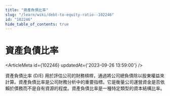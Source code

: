 ```yaml
---
title: "資產負債比率"
slug: "/learn/wiki/debt-to-equity-ratio--102246"
id: "102246"
hide_table_of_contents: true
---
```



# 資產負債比率

<ArticleMeta id={102246} updatedAt={'2023-09-26 13:59:00'} />
<div className='border-solid border-b border-t-0 my-4 border-[var(--ifm-color-gray-300)]' />

資產負債比率 (D/E) 用於評估公司的財務槓桿，通過將公司總負債除以股東權益來計算。資產負債比率是公司財務分析中的重要指標。它是衡量公司運營資金是否依賴於債務而不是自有資源的程度。資產負債比率是一種特定類型的資本結構比率。
